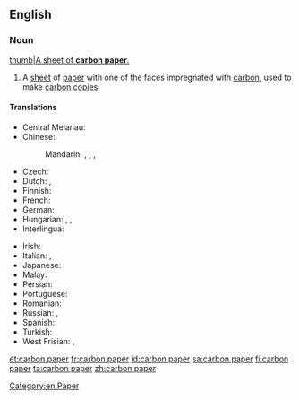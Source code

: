 ==English==
{{wikipedia}}

===Noun===
{{en-noun|head=[[carbon]] [[paper]]}}
[[image:Carbon paper.jpg|thumb|A sheet of '''carbon paper'''.]]
# A [[sheet]] of [[paper]] with one of the faces impregnated with [[carbon]], used to make [[carbon copy|carbon copies]].

====Translations====
{{trans-top|sheet of paper used to make carbon copies}}
* Central Melanau: {{t|mel|sepan}}
* Chinese:
*: Mandarin: {{t|cmn|碳紙|sc=Hani}}, {{t|cmn|碳纸|tr=tànzhǐ|sc=Hani}}, {{t+|cmn|複寫紙|sc=Hani}}, {{t+|cmn|复写纸|tr=fùxiězhǐ|sc=Hani}}
* Czech: {{t|cs|kopírovací papír|m}}
* Dutch: {{t+|nl|carbonpapier|n}}, {{t|nl|doorslagpapier|n}}
* Finnish: {{t+|fi|hiilipaperi}}
* French: {{t+|fr|papier carbone|m}}
* German: {{t|de|Durchschlagpapier|n}}
* Hungarian: {{t+|hu|indigó}}, {{t+|hu|másolópapír}}, {{t|hu|karbonpapír}}
* Interlingua: {{t|ia|papiro carbon}}
{{trans-mid}}
* Irish: {{t|ga|páipéar carbóin|m}}
* Italian: {{t|it|carta carbone|f}}, {{t|it|carta velina|f}}
* Japanese: {{t|ja|カーボン紙|tr=kābon-shi|sc=Jpan}}
* Malay: {{t|ms|kertas karbon}}
* Persian: {{t|fa|کاغذ کاربن|tr=kâqaz-e kârbon|sc=fa-Arab}}
* Portuguese: {{t|pt|papel-carbono|m}}
* Romanian: {{t|ro|hârtie indigo|f}}
* Russian: {{t|ru|копирова́льная бума́га|f}}, {{t+|ru|копи́рка|f}}
* Spanish: {{t|es|papel carbón}}
* Turkish: {{t|tr|karbon kâğıdı}}
* West Frisian: {{t|fy|karbonpapier|n}}, {{t|fy|trochslachpapier|n}}
{{trans-bottom}}

[[Category:en:Paper]]

[[et:carbon paper]]
[[fr:carbon paper]]
[[id:carbon paper]]
[[sa:carbon paper]]
[[fi:carbon paper]]
[[ta:carbon paper]]
[[zh:carbon paper]]